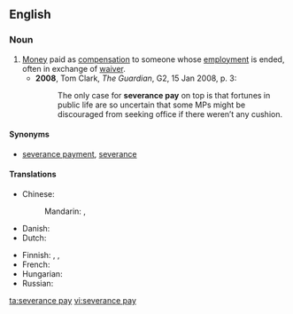 ==English==
{{wikipedia|Severance package}}

===Noun===
{{en-noun|-|head=[[severance]] [[pay]]}}

# [[money|Money]] paid as [[compensation]] to someone whose [[employment]] is ended, often in exchange of [[waiver]].
#* '''2008''', Tom Clark, ''The Guardian'', G2, 15 Jan 2008, p. 3:
#*: The only case for '''severance pay''' on top is that fortunes in public life are so uncertain that some MPs might be discouraged from seeking office if there weren’t any cushion.

====Synonyms====
* [[severance payment]], [[severance]]

====Translations====
{{trans-top|money paid to employee as compensation}}
* Chinese:
*: Mandarin: {{t+|cmn|遣散費|sc=Hani}}, {{t+|cmn|遣散费|tr=qiǎnsànfèi|sc=Hani}}
* Danish: {{t|da|fratrædelsesgodtgørelse|c}}
* Dutch: {{t+|nl|ontslagvergoeding|f}}
{{trans-mid}}
* Finnish: {{t|fi|eroraha}}, {{t|fi|irtisanomisraha}}, {{t|fi|irtisanomiskorvaus}}
* French: {{t+|fr|indemnité de licenciement|f}}
* Hungarian: {{t|hu|végkielégítés}}
* Russian: {{t+|ru|компенсация}} {{t+|ru|при}} {{t+|ru|увольнение|alt=увольнении}}
{{trans-bottom}}

[[ta:severance pay]]
[[vi:severance pay]]